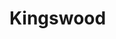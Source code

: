 
# Kingswood
<ProjectDetails
  floatRight
  region="Crownlands"
  house=""
  type="Miscellaneous"
  status="Not Started"
  warp="/warp Kingswood"
  projectLead=""
  dateStarted="undefined"
  dateCompleted="undefined"
/>
